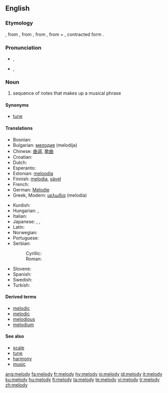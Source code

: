 {{see|Melody}}
==English==

===Etymology===
{{ME.}} {{term|melodie}}, from {{OF.}} {{term|melodie}}, from {{L.}} {{term|melodia}}, from {{Gr.}} {{term|sc=Grek|μελῳδία|tr=melōidía||singing, chanting}}, from {{term|sc=Grek|μέλος|tr=mélos||musical phrase}} + {{term|sc=Grek|ἀοιδή|tr=aoidḗ||song}}, contracted form {{term|sc=Grek|ᾠδή|tr=ōdḗ}}.

===Pronunciation===
* {{a|GenAm}} {{IPA|/ˈmɛlədi/}}, {{SAMPA|/"mEl@di/}}
*:{{audio|en-us-melody.ogg|Audio (US)}}
* {{a|RP}} {{IPA|/ˈmelədi/}}, {{SAMPA|/"mel@di/}}

===Noun===
{{en-noun|melod|ies}}

# sequence of notes that makes up a musical phrase

====Synonyms====
*{{sense|sequence of notes that makes up a musical phrase}} [[tune]]

====Translations====
{{trans-top|sequence of notes that makes up a musical phrase}}
* Bosnian: {{t-|bs|melodija|f}}
* Bulgarian: [[мелодия]] (melodija) {{f}}
* Chinese: [[曲调]], [[歌曲]]
* Croatian: {{t-|hr|melodija|f}}
* Dutch: {{t+|nl|melodie|f}}
* Esperanto: {{t|eo|melodio|xs=Esperanto}}
* Estonian: [[meloodia]]
* Finnish: [[melodia]], [[sävel]]
* French: {{t|fr|mélodie|f}}
* German: [[Melodie]] {{f}}
* Greek, Modern: [[μελωδία]] (melodia)
{{trans-mid}}
* Kurdish: {{KUchar|[[ئاواز]]}}
* Hungarian: {{t|hu|dallam}}, {{t|hu|melódia}}
* Italian: {{t+|it|melodia|f}}
* Japanese: {{t|ja|歌曲}}, {{t|ja|調べ}}, {{t|ja|旋律}}
* Latin: {{t-|la|melodia}}
* Norwegian: {{t|no|melodi|m}}
* Portuguese: {{t+|pt|melodia|f}}
* Serbian:
*: Cyrillic: {{t-|sr|мелодија|f}}
*: Roman: {{t-|sr|melodija|f}}
* Slovene: {{t-|sl|melodija|f}}
* Spanish: {{t|es|melodía|f}}
* Swedish: {{t|sv|melodi|c}}
* Turkish: {{t|tr|melodi}}
{{trans-bottom}}

====Derived terms====
*[[melodic]]
*[[melodic]]
*[[melodious]]
*[[melodium]]<!-- possibly a trade name -->

====See also====
*[[scale]]
*[[tune]]
*[[harmony]]
*[[music]]

[[ang:melody]]
[[fa:melody]]
[[fr:melody]]
[[hy:melody]]
[[io:melody]]
[[id:melody]]
[[it:melody]]
[[ku:melody]]
[[hu:melody]]
[[fi:melody]]
[[ta:melody]]
[[te:melody]]
[[vi:melody]]
[[tr:melody]]
[[zh:melody]]